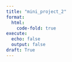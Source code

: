 ```yaml
---
title: "mini_project_2"
format: 
  html: 
    code-fold: true
execute:
  echo: false
  output: false
draft: True
---
```


